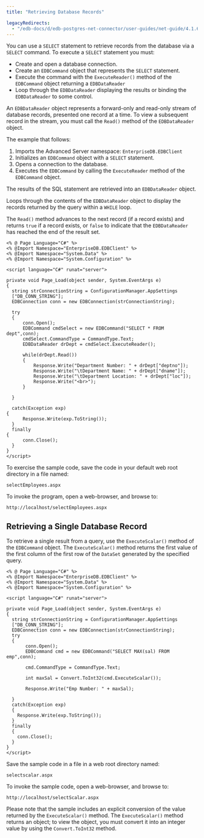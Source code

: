 ```yaml
---
title: "Retrieving Database Records"

legacyRedirects:
  - "/edb-docs/d/edb-postgres-net-connector/user-guides/net-guide/4.1.6.1/retrieving_database_records.html"
---
```


<div id="retrieving_database_records" class="registered_link"></div>

You can use a `SELECT` statement to retrieve records from the database via a `SELECT` command. To execute a `SELECT` statement you must:

-   Create and open a database connection.
-   Create an `EDBCommand` object that represents the `SELECT` statement.
-   Execute the command with the `ExecuteReader()` method of the `EDBCommand` object returning a `EDBDataReader`
-   Loop through the `EDBDataReader` displaying the results or binding the `EDBDataReader` to some control.

An `EDBDataReader` object represents a forward-only and read-only stream of database records, presented one record at a time. To view a subsequent record in the stream, you must call the `Read()` method of the `EDBDataReader` object.

The example that follows:

1.  Imports the Advanced Server namespace: `EnterpriseDB.EDBClient`
2.  Initializes an `EDBCommand` object with a `SELECT` statement.
3.  Opens a connection to the database.
4.  Executes the `EDBCommand` by calling the `ExecuteReader` method of the `EDBCommand` object.

The results of the SQL statement are retrieved into an `EDBDataReader` object.

Loops through the contents of the `EDBDataReader` object to display the records returned by the query within a `WHILE` loop.

The `Read()` method advances to the next record (if a record exists) and returns `true` if a record exists, or `false` to indicate that the `EDBDataReader` has reached the end of the result set.

```Text
<% @ Page Language="C#" %>
<% @Import Namespace="EnterpriseDB.EDBClient" %>
<% @Import Namespace="System.Data" %>
<% @Import Namespace="System.Configuration" %>

<script language="C#" runat="server">

private void Page_Load(object sender, System.EventArgs e)
{
  string strConnectionString = ConfigurationManager.AppSettings
  ["DB_CONN_STRING"];
  EDBConnection conn = new EDBConnection(strConnectionString);

  try
  {
      conn.Open();
      EDBCommand cmdSelect = new EDBCommand("SELECT * FROM dept",conn);
      cmdSelect.CommandType = CommandType.Text;
      EDBDataReader drDept = cmdSelect.ExecuteReader();

      while(drDept.Read())
      {
          Response.Write("Department Number: " + drDept["deptno"]);
          Response.Write("\tDepartment Name: " + drDept["dname"]);
          Response.Write("\tDepartment Location: " + drDept["loc"]);
          Response.Write("<br>");
      }

  }

  catch(Exception exp)
{
      Response.Write(exp.ToString());
  }
  finally
{
      conn.Close();
  }
}
</script>
```

To exercise the sample code, save the code in your default web root directory in a file named:

 `selectEmployees.aspx`

To invoke the program, open a web-browser, and browse to:

 `http://localhost/selectEmployees.aspx`

## Retrieving a Single Database Record

To retrieve a single result from a query, use the `ExecuteScalar()` method of the `EDBCommand` object. The `ExecuteScalar()` method returns the first value of the first column of the first row of the `DataSet` generated by the specified query.

```text
<% @ Page Language="C#" %>
<% @Import Namespace="EnterpriseDB.EDBClient" %>
<% @Import Namespace="System.Data" %>
<% @Import Namespace="System.Configuration" %>

<script language="C#" runat="server">

private void Page_Load(object sender, System.EventArgs e)
{
  string strConnectionString = ConfigurationManager.AppSettings
  ["DB_CONN_STRING"];
  EDBConnection conn = new EDBConnection(strConnectionString);
  try
  {
       conn.Open();
       EDBCommand cmd = new EDBCommand("SELECT MAX(sal) FROM emp",conn);

       cmd.CommandType = CommandType.Text;

       int maxSal = Convert.ToInt32(cmd.ExecuteScalar());

       Response.Write("Emp Number: " + maxSal);

  }
  catch(Exception exp)
  {
    Response.Write(exp.ToString());
  }
  finally
  {
    conn.Close();
  }
}
</script>
```

Save the sample code in a file in a web root directory named:

 `selectscalar.aspx`

To invoke the sample code, open a web-browser, and browse to:

 `http://localhost/selectScalar.aspx`

Please note that the sample includes an explicit conversion of the value returned by the `ExecuteScalar()` method. The `ExecuteScalar()` method returns an object; to view the object, you must convert it into an integer value by using the `Convert.ToInt32` method.
